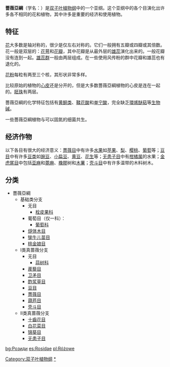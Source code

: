 {{Automatic taxobox
| taxon = Rosidae
| authority = 
| image = Wild Rosa gallica Romania.jpg
| image_caption = 薔薇亞綱
}}
'''薔薇亞綱'''（学名：''{{lang|la|Rosidae}}''）是[[双子叶植物纲|双子叶植物纲]]中的一个亚纲。这个亚纲中的各个目演化出许多各不相同的花和植物，其中许多是重要的经济和使用植物。

==特征==
[[花|花]]大多数是轴对称的，很少是仅左右对称的。它们一般拥有五瓣或四瓣或其倍数。花一般是双层的：[[花萼|花萼]]和[[花瓣|花瓣]]，其中花瓣是从最外层的[[雄蕊|雄蕊]]演化出来的。一般花瓣没有连到一起。[[雄蕊群|雄蕊群]]一般由两层组成。在一些使用风传粉的群中花瓣和雄蕊也有退化的。

[[花粉|花粉]]每粒有两至三个核，其形状非常多样。

比较原始的植物的[[心皮|心皮]]还是分开的，但是大多数薔薇亞綱植物的心皮是连在一起的。[[胚珠|胚珠]]有两层。

薔薇亞綱的化学特征包括有[[黄酮类|黄酮类]]、[[鞣花酸|鞣花酸]]和[[单宁酸|单宁酸]]，完全缺乏[[環烯醚萜|環烯醚萜]]等[[生物碱|生物碱]]。

一些薔薇亞綱植物与可以固氮的细菌共生。

==经济作物==
以下各目有很大的经济意义：[[薔薇目|薔薇目]]中有许多[[水果|水果]]如[[苹果|苹果]]、[[梨|梨]]、[[樱桃|樱桃]]、[[葡萄|葡萄]]等；[[豆目|豆目]]中有许多[[豆类|豆类]]如[[豌豆|豌豆]]、[[小扁豆|小扁豆]]、[[黄豆|黄豆]]、[[花生|花生]]等；[[无患子目|无患子目]]中有[[柑橘属|柑橘属]]的水果；[[金虎尾目|金虎尾目]]中包括[[亚麻|亚麻]]和[[蓖麻|蓖麻]]、[[橡膠|橡膠]]树和[[木薯|木薯]]；[[壳斗目|壳斗目]]中有许多温带的木料树木。

==分类==
*薔薇亞綱
**基础类分支
***无目
****[[栓皮果科|栓皮果科]]
***葡萄目（仅一科）：
****[[葡萄科|葡萄科]]
***[[燧体木目|燧体木目]]
***[[牻牛儿苗目|牻牛儿苗目]]
***[[桃金娘目|桃金娘目]]
**I类真蔷薇分支
***无目
****[[蒜树科|蒜树科]]
***[[蒺藜目|蒺藜目]]
***[[卫矛目|卫矛目]]
***[[酢浆草目|酢浆草目]]
***[[豆目|豆目]]
***[[薔薇目|薔薇目]]
***[[葫芦目|葫芦目]]
***[[壳斗目|壳斗目]]
**II类真蔷薇分支
***[[十齒花目|十齒花目]]
***[[白花菜目|白花菜目]]
***[[锦葵目|锦葵目]]
***[[无患子目|无患子目]]
{{Taxonbar}}
[[Category:双子叶植物纲|Category:双子叶植物纲]]
[[Category:蔷薇亚纲|*]]

[[bg:Розиди|bg:Розиди]]
[[es:Rosidae|es:Rosidae]]
[[pl:Różowe|pl:Różowe]]